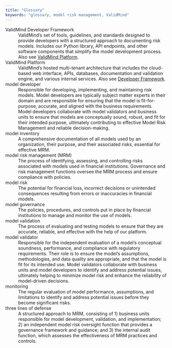 ```yaml
---
title: "Glossary"
keywords: "glossary, model risk management, ValidMind"
---
```


ValidMind Developer Framework <span id="developer-framework">
: ValidMind's set of tools, guidelines, and standards designed to provide developers with a structured approach to documenting risk models. Includes our Python library, API endpoints, and other software components that simplify the model development process. Also see [ValidMind Platform](#platform).

ValidMind Platform <span id="platform">
: ValidMind's hosted multi-tenant architecture that includes the cloud-based web interface, APIs, databases, documentation and validation engine, and various internal services. Also see [Developer Framework](#developer-framework).

model developer
: Responsible for developing, implementing, and maintaining risk models. Model developers are typically subject matter experts in their domain and are responsible for ensuring that the model is fit-for-purpose, accurate, and aligned with the business requirements. Model developers collaborate with model validators and business units to ensure that models are conceptually sound, robust, and fit for their intended purpose, ultimately contributing to effective Model Risk Management and reliable decision-making.

model inventory
: A comprehensive documentation of all models used by an organization, their purpose, and their associated risks, essential for effective MRM.

model risk management (MRM)
: The process of identifying, assessing, and controlling risks associated with models used in financial institutions. Governance and risk management functions oversee the MRM process and ensure compliance with policies. 

model risk
: The potential for financial loss, incorrect decisions or unintended consequences resulting from errors or inaccuracies in financial models.

model governance
: The policies, procedures, and controls put in place by financial institutions to manage and monitor the use of models.

model validation 
: The process of evaluating and testing models to ensure that they are accurate, reliable, and effective with the help of our  platform.

model validator
: Responsible for the independent evaluation of a model's conceptual soundness, performance, and compliance with regulatory requirements. Their role is to ensure the model's assumptions, methodologies, and data quality are appropriate, and that the model is fit for its intended use. Model validators collaborate with business units and model developers to identify and address potential issues, ultimately helping to minimize model risk and enhance the reliability of model-driven decisions.

monitoring
: The regular evaluation of model performance, assumptions, and limitations to identify and address potential issues before they become significant risks.

three lines of defense
: A structured approach to MRM, consisting of 1) business units responsible for model development, validation, and implementation; 2) an independent model risk oversight function that provides a governance framework and guidance; and 3) the internal audit function, which assesses the effectiveness of MRM practices and controls.
